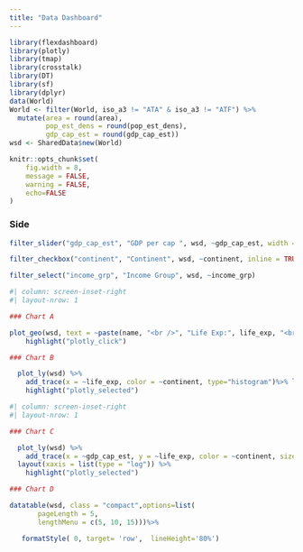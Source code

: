 ```yaml
---
title: "Data Dashboard"
---
```


```{=html}
<style>
.column-margin{
  grid-column: screen-start-inset/page-start !important;
}
.page-columns .column-screen-inset-right{
  grid-column: page-start/screen-end-inset !important;
}
</style>
```
```r
library(flexdashboard)
library(plotly)
library(tmap)
library(crosstalk)
library(DT)
library(sf)
library(dplyr)
data(World)
World <- filter(World, iso_a3 != "ATA" & iso_a3 != "ATF") %>% 
  mutate(area = round(area), 
         pop_est_dens = round(pop_est_dens),
         gdp_cap_est = round(gdp_cap_est))
wsd <- SharedData$new(World)

knitr::opts_chunk$set(
	fig.width = 8,
	message = FALSE,
	warning = FALSE,
	echo=FALSE
)
```

::: column-margin
### Side

```r

filter_slider("gdp_cap_est", "GDP per cap ", wsd, ~gdp_cap_est, width = "97%", min = 0)

filter_checkbox("continent", "Continent", wsd, ~continent, inline = TRUE)

filter_select("income_grp", "Income Group", wsd, ~income_grp)

```
:::

```r
#| column: screen-inset-right
#| layout-nrow: 1

### Chart A

plot_geo(wsd, text = ~paste(name, "<br />", "Life Exp:", life_exp, "<br />", "GDP per cap:", round(gdp_cap_est)), hoverinfo = 'text', color = ~continent, showlegend=FALSE, fill='tonext') %>% 
    highlight("plotly_click")

### Chart B

  plot_ly(wsd) %>% 
    add_trace(x = ~life_exp, color = ~continent, type="histogram")%>% layout(barmode = "stack") %>% 
    highlight("plotly_selected")
```

```r
#| column: screen-inset-right
#| layout-nrow: 1

### Chart C 

  plot_ly(wsd) %>% 
    add_trace(x = ~gdp_cap_est, y = ~life_exp, color = ~continent, size = ~pop_est, type="scatter",text = ~paste(name, "<br />", "Life Exp:", life_exp, "<br />", "GDP per cap:", round(gdp_cap_est)), hoverinfo = 'text')%>% 
  layout(xaxis = list(type = "log")) %>% 
    highlight("plotly_selected")

### Chart D

datatable(wsd, class = "compact",options=list(
       pageLength = 5,
       lengthMenu = c(5, 10, 15)))%>%

   formatStyle( 0, target= 'row',  lineHeight='80%')
```
